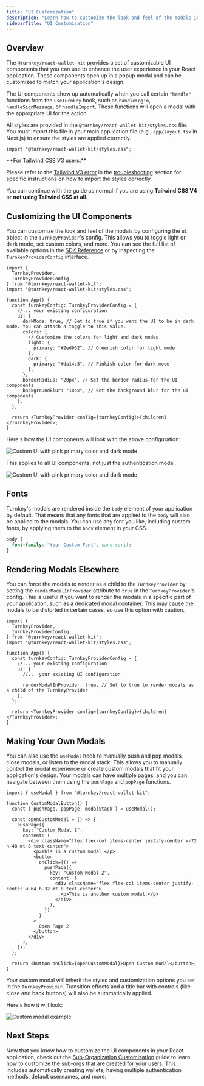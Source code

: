 ```yaml
---
title: "UI Customization"
description: "Learn how to customize the look and feel of the modals in your React app using the provided UI components."
sidebarTitle: "UI Customization"
---
```


## Overview

The `@turnkey/react-wallet-kit` provides a set of customizable UI components that you can use to enhance the user experience in your React application. These components open up in a popup modal and can be customized to match your application's design.

The UI components show up automatically when you call certain `"handle"` functions from the `useTurnkey` hook, such as `handleLogin`, `handleSignMessage`, or `handleImport`. These functions will open a modal with the appropriate UI for the action.

All styles are provided in the `@turnkey/react-wallet-kit/styles.css` file. You must import this file in your main application file (e.g., `app/layout.tsx` in Next.js) to ensure the styles are applied correctly.

```tsx
import "@turnkey/react-wallet-kit/styles.css";
```

<Info>
  **For Tailwind CSS V3 users:**
    
  Please refer to the [Tailwind V3 error](./troubleshooting#6-%40layer-utilities-is-used-but-no-matching-%40tailwind-utilities-directive-is-present-tailwind-v3-error) in the [troubleshooting](./troubleshooting) section for specific instructions on how to import the styles correctly.

You can continue with the guide as normal if you are using **Tailwind CSS V4** or **not using Tailwind CSS at all**.

</Info>

## Customizing the UI Components

You can customize the look and feel of the modals by configuring the `ui` object in the `TurnkeyProvider`'s config. This allows you to toggle light or dark mode, set custom colors, and more. You can see the full list of available options in the [SDK Reference](/sdks/react/sdk-reference) or by inspecting the `TurnkeyProviderConfig` interface.

```tsx
import {
  TurnkeyProvider,
  TurnkeyProviderConfig,
} from "@turnkey/react-wallet-kit";
import "@turnkey/react-wallet-kit/styles.css";

function App() {
  const turnkeyConfig: TurnkeyProviderConfig = {
    //... your existing configuration
    ui: {
      darkMode: true, // Set to true if you want the UI to be in dark mode. You can attach a toggle to this value.
      colors: {
        // Customize the colors for light and dark modes
        light: {
          primary: "#2ed962", // Greenish color for light mode
        },
        dark: {
          primary: "#da14c3", // Pinkish color for dark mode
        },
      },
      borderRadius: "20px", // Set the border radius for the UI components
      backgroundBlur: "10px", // Set the background blur for the UI components
    },
  };

  return <TurnkeyProvider config={turnkeyConfig}>{children}</TurnkeyProvider>;
}
```

Here's how the UI components will look with the above configuration:

<img
  src="/images/sdks/img/react/auth-component-dark.png"
  alt="Custom UI with pink primary color and dark mode"
/>

This applies to all UI components, not just the authentication modal.

<img
  src="/images/sdks/img/react/sign-component-dark.png"
  alt="Custom UI with pink primary color and dark mode"
/>

## Fonts

Turnkey's modals are rendered inside the `body` element of your application by default. That means that any fonts that are applied to the `body` will also be applied to the modals. You can use any font you like, including custom fonts, by applying them to the `body` element in your CSS.

```css
body {
  font-family: "Your Custom Font", sans-serif;
}
```

## Rendering Modals Elsewhere

You can force the modals to render as a child to the `TurnkeyProvider` by setting the `renderModalInProvider` attribute to `true` in the `TurnkeyProvider`'s config. This is useful if you want to render the modals in a specific part of your application, such as a dedicated modal container. This may cause the modals to be distorted in certain cases, so use this option with caution.

```tsx
import {
  TurnkeyProvider,
  TurnkeyProviderConfig,
} from "@turnkey/react-wallet-kit";
import "@turnkey/react-wallet-kit/styles.css";

function App() {
  const turnkeyConfig: TurnkeyProviderConfig = {
    //... your existing configuration
    ui: {
      //... your existing UI configuration

      renderModalInProvider: true, // Set to true to render modals as a child of the TurnkeyProvider
    },
  };

  return <TurnkeyProvider config={turnkeyConfig}>{children}</TurnkeyProvider>;
}
```

## Making Your Own Modals

You can also use the `useModal` hook to manually push and pop modals, close modals, or listen to the modal stack. This allows you to manually control the modal experience or create custom modals that fit your application's design. Your modals can have multiple pages, and you can navigate between them using the `pushPage` and `popPage` functions.

```tsx
import { useModal } from "@turnkey/react-wallet-kit";

function CustomModalButton() {
  const { pushPage, popPage, modalStack } = useModal();

  const openCustomModal = () => {
    pushPage({
      key: "Custom Modal 1",
      content: (
        <div className="flex flex-col items-center justify-center w-72 h-48 mt-8 text-center">
          <p>This is a custom modal.</p>
          <button
            onClick={() =>
              pushPage({
                key: "Custom Modal 2",
                content: (
                  <div className="flex flex-col items-center justify-center w-64 h-32 mt-8 text-center">
                    <p>This is another custom modal.</p>
                  </div>
                ),
              })
            }
          >
            Open Page 2
          </button>
        </div>
      ),
    });
  };

  return <button onClick={openCustomModal}>Open Custom Modal</button>;
}
```

Your custom modal will inherit the styles and customization options you set in the `TurnkeyProvider`. Transition effects and a title bar with controls (like close and back buttons) will also be automatically applied.

Here's how it will look:

<img src="/images/sdks/img/react/custom-modal.gif" alt="Custom modal example" />

## Next Steps

Now that you know how to customize the UI components in your React application, check out the [Sub-Organization Customization](/sdks/react/sub-organization-customization) guide to learn how to customize the sub-orgs that are created for your users. This includes automatically creating wallets, having multiple authentication methods, default usernames, and more.
